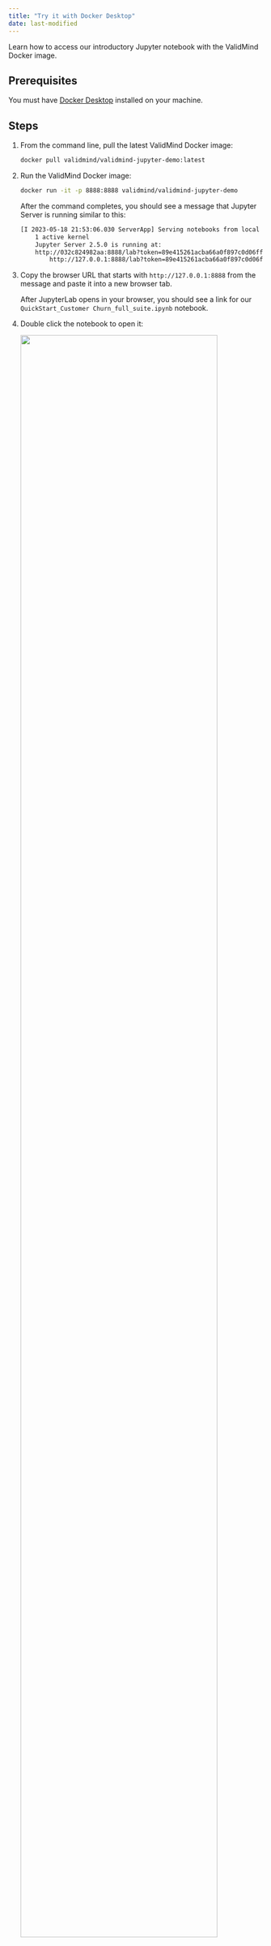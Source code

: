 ```yaml
---
title: "Try it with Docker Desktop"
date: last-modified
---
```


Learn how to access our introductory Jupyter notebook with the ValidMind Docker image.

## Prerequisites

You must have [Docker Desktop](https://www.docker.com/products/docker-desktop/) installed on your machine. 

## Steps

1. From the command line, pull the latest ValidMind Docker image:

   ```bash
   docker pull validmind/validmind-jupyter-demo:latest
   ```

2. Run the ValidMind Docker image:

   ```bash
   docker run -it -p 8888:8888 validmind/validmind-jupyter-demo
   ```

   After the command completes, you should see a message that Jupyter Server is running similar to this: 

   ```bash
   [I 2023-05-18 21:53:06.030 ServerApp] Serving notebooks from local directory: /app
       1 active kernel
       Jupyter Server 2.5.0 is running at:
       http://032c824982aa:8888/lab?token=89e415261acba66a0f897c0d06ffdacfff9340553e65a626
           http://127.0.0.1:8888/lab?token=89e415261acba66a0f897c0d06ffdacfff9340553e65a626
   ```

3. Copy the browser URL that starts with `http://127.0.0.1:8888` from the message and paste it into a new browser tab.

   After JupyterLab opens in your browser, you should see a link for our `QuickStart_Customer Churn_full_suite.ipynb` notebook.

4. Double click the notebook to open it:

   ![](dashboard-jupyterlab.png){width=90% fig-alt="The QuickStart notebook opened in Docker"}

<!---
## Troubleshooting

[Include any common issues or errors that may arise during the task and how to resolve them.]

--->

## What's next

Continue with [Explore sample model documentation](quickstart-explore-sample-model-documentation.qmd) to learn more about using the ValidMind AI risk platform hands-on.

